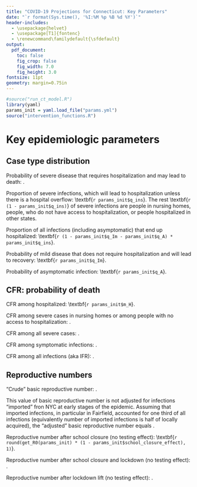 ```yaml
---
title: "COVID-19 Projections for Connecticut: Key Parameters"
date: "`r format(Sys.time(), '%I:%M %p %B %d %Y')`"
header-includes:
  - \usepackage{helvet}
  - \usepackage[T1]{fontenc}
  - \renewcommand\familydefault{\sfdefault} 
output:
  pdf_document:
    toc: false
    fig_crop: false
    fig_width: 7.0
    fig_height: 3.0
fontsize: 11pt
geometry: margin=0.75in
---
```


```r
#source("run_ct_model.R")
library(yaml)
params_init = yaml.load_file("params.yml") 
source("intervention_functions.R")
```


# Key epidemiologic parameters 

## Case type distribution

Probability of severe disease that requires hospitalization and may lead to death: \textbf{`r 1 - params_init$q_Im - params_init$q_A`}. 

Proportion of severe infections, which will lead to hospitalization unless there is a hospital overflow: \textbf{`r params_init$q_ins`}. The rest \textbf{`r (1 - params_init$q_ins)`} of severe infections are people in nursing homes, people, who do not have access to hospitalization, or people hospitalized in other states.

Proportion of all infections (including asymptomatic) that end up hospitalized: \textbf{`r (1 - params_init$q_Im - params_init$q_A) * params_init$q_ins`}.

Probability of mild disease that does not require hospitalization and will lead to recovery: \textbf{`r params_init$q_Im`}. 

Probability of asymptomatic infection: \textbf{`r params_init$q_A`}. 


## CFR: probability of death

CFR among hospitalized: \textbf{`r params_init$m_H`}.

CFR among severe cases in nursing homes or among people with no access to hospitalization: \textbf{`r params_init$m_H * params_init$m_Is_mult`}.

CFR among all severe cases: \textbf{`r round( with(params_init, q_ins * m_H + (1 - q_ins) * m_H * m_Is_mult ), 2)`}.

CFR among symptomatic infections: \textbf{ `r round( with (params_init, (1 - q_A - q_Im) * (q_ins * m_H + (1 - q_ins) * m_H * m_Is_mult) / (1 - q_A) ), 3) `}.

CFR among all infections (aka IFR): \textbf{`r round( with (params_init, (1 - q_A - q_Im) * (q_ins * m_H + (1 - q_ins) * m_H * m_Is_mult) ), 3) `}. 


## Reproductive numbers 

"Crude" basic reproductive number: \textbf{`r round(get_R0(params_init), 1)`}.

This value of basic reproductive number is not adjusted for infections "imported" fron NYC at early stages of the epidemic. Assuming that imported infections, in particular in Fairfield, accounted for one third of all infections (equivalently number of imported infections is half of locally acquired), the "adjusted" basic reproductive number equals  \textbf{`r round(get_R0(params_init)/1.5, 1)`}.

Reproductive number after school closure (no testing effect): \textbf{`r round(get_R0(params_init) * (1 - params_init$school_closure_effect), 1)`}.

Reproductive number after school closure and lockdown (no testing effect): \textbf{`r round(get_R0(params_init) * (1 - params_init$school_closure_effect - params_init$lockdown_effect), 2)`}.

Reproductive number after lockdown lift (no testing effect): \textbf{`r round(get_R0(params_init) * (1 - params_init$school_closure_effect - params_init$distancing_effect), 2)`}.

 <!-- ### Version:  -->
 <!-- Code version reference: `r system("git rev-parse HEAD", intern=TRUE)` -->






